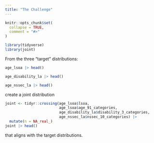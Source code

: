 ```yaml
---
title: "The Challenge"
---
```


```r
knitr::opts_chunk$set(
  collapse = TRUE,
  comment = "#>"
)
```

```r
library(tidyverse)
library(joint)
```

From the three "target" distributions:

```r
age_lsoa |> head()
```

```r
age_disability_la |> head()
```

```r
age_nssec_la |> head()
```

create a joint distribution

```r
joint <- tidyr::crossing(age_lsoa$lsoa,
                         age_lsoa$age_91_categories,
                         age_disability_la$disability_3_categories,
                         age_nssec_la$nssec_10_categories) |>
  mutate(n = NA_real_)
joint |> head()
```

that aligns with the target distributions.
